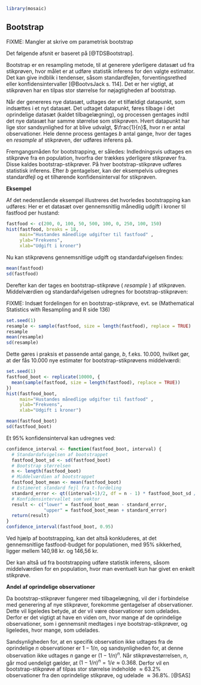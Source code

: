 ```r
library(mosaic)
```
## Bootstrap

<!-- FIXME: Man skal dog være opmærksom på ved brug af bootstrap, at bootstrap-stikprøven ikke giver et bedre bud på populationens middelværdi end stikprøvens, da bootstrap-stikprøven følger den orginiale stikprøves fordeling.  -->
<!-- Derudover kan data med store outliers vise sig at være et problem for bootstrap-metoden, samt kan estimationer af estimater såsom median og andre kvartiler, også vise sig at være et problem for den almindelige bootstrap-metode. Modsat jacknife har bootstrap estimatet for standardfejlen forskellige resultater hvergang den bruges.  -->

FIXME: Mangler at skrive om parametrisk bootstrap

Det følgende afsnit er baseret på [@TDSBootstrap].

Bootstrap er en resampling metode, til at generere yderligere datasæt ud fra stikprøven, hvor målet er at udføre statistik inferens for den valgte estimator. Det kan give indblik i tendenser, såsom standardfejlen, forventingsrethed eller konfidensintervaller [@BootvsJack s. 114]. Det er her vigtigt, at stikprøven har en tilpas stor størrelse for nøjagtigheden af bootstrap.

Når der genereres nye datasæt, udtages der et tilfældigt datapunkt, som indsættes i et nyt datasæt. Det udtaget datapunkt, føres tilbage i det oprindelige datasæt (kaldet tilbagelægning), og processen gentages  indtil det nye datasæt har samme størrelse som stikprøven. Hvert datapunkt har lige stor sandsynlighed for at blive udvalgt, $\frac{1}{n}$, hvor $n$ er antal observationer. Hele denne process gentages $b$ antal gange, hvor der tages en _resample_ af stikprøven, der udføres inferens på.

Fremgangsmåden for bootstrapping, er således:
Indledningsvis udtages en stikprøve fra en population, hvorfra der trækkes yderligere stikprøver fra. Disse kaldes bootstrap-stikprøver. På hver bootstrap-stikprøve udføres statistisk inferens.
Efter $b$ gentagelser, kan der eksempelvis udregnes standardfejl og et tilhørende konfidensinterval for stikprøven.

__Eksempel__

Af det nedenstående eksempel illustreres det hvorledes bootstrapping kan udføres:
Her er et datasæt over gennemsnitlig månedlig udgift i kroner til fastfood per hustand:

```r
fastfood <- c(200, 0, 100, 50, 500, 100, 0, 250, 100, 150)
hist(fastfood, breaks = 18,
     main="Hustandes månedlige udgifter til fastfood" ,
     ylab="Frekvens",
     xlab="Udgift i kroner")
```

Nu kan stikprøvens gennemsnitlige udgift og standardafvigelsen findes:

```r
mean(fastfood)
sd(fastfood)
```

Derefter kan der tages en bootstrap-stikprøve ( _resample_ ) af stikprøven. Middelværdien og standardafvigelsen udregnes for bootstrap-stikprøven:

FIXME: Indsæt fordelingen for en bootstrap-stikprøve, evt. se (Mathematical Statistics with Resampling and R side 136)

```r
set.seed(1)
resample <- sample(fastfood, size = length(fastfood), replace = TRUE)
resample
mean(resample)
sd(resample)
```

Dette gøres i praksis et passende antal gange, $b$, f.eks. 10.000, hvilket gør, at der fås 10.000 nye estimater for bootstrap-stikprøvens middelværdi:

```r
set.seed(1)
fastfood_boot <- replicate(10000, {
  mean(sample(fastfood, size = length(fastfood), replace = TRUE))
})
hist(fastfood_boot,
     main="Hustandes månedlige udgifter til fastfood" ,
     ylab="Frekvens",
     xlab="Udgift i kroner")

mean(fastfood_boot)
sd(fastfood_boot)
```

Et 95% konfidensinterval kan udregnes ved:
```r
confidence_interval <- function(fastfood_boot, interval) {
  # Standardafvigelsen af bootstrappet
  fastfood_boot_sd <- sd(fastfood_boot)
  # Bootstrap størrelsen
  n <- length(fastfood_boot)
  # Middelværdien af bootstrappet
  fastfood_boot_mean <- mean(fastfood_boot)
  # Estimeret standard fejl fra t-fordeling
  standard_error <- qt((interval+1)/2, df = n - 1) * fastfood_boot_sd / sqrt(n)
  # Konfidensintervallet som vektor
  result <- c("lower" = fastfood_boot_mean - standard_error,
              "upper" = fastfood_boot_mean + standard_error)
  return(result)
}
confidence_interval(fastfood_boot, 0.95)
```

Ved hjælp af bootstrapping, kan det altså konkluderes, at det gennemsnitlige fastfood-budget for populationen, med 95% sikkerhed, ligger mellem 140,98 kr. og 146,56 kr.

Der kan altså ud fra bootstrapping udføre statistik inferens, såsom middelværdien for en population, hvor man eventuelt kun har givet en enkelt stikprøve.


__Andel af oprindelige observationer__

Da bootstrap-stikprøver fungerer med tilbagelægning, vil der i forbindelse med generering af nye stikprøver, forekomme gentagelser af observationer. Dette vil ligeledes betyde, at der vil være observationer som udelades. Derfor er det vigtigt at have en viden om, hvor mange af de oprindelige observationer, som i gennemsnit medtages i nye bootstrap-stikprøver, og ligeledes, hvor mange, som udelades.

<!-- Såfremt en stikprøve er af en tilpas stor størrelse, vil en bootstrap-stikprøve i gennemsnit indeholde $\approx 63.2\%$ af de oprindelige observationer, og udelade $\approx 36.8\%$. -->

<!-- Dette kan beskrives således, den oprindelige stikprøve indeholder _n_ observationer og bootstrap-stikprøven genereres med tilbagelægning, således det hele tiden er muligt at "trække" alle observationer.  -->

Sandsynligheden for, at en specifik observation ikke udtages fra de oprindelige _n_ observationer er $1-1/n$, og sandsynligheden for, at denne observation ikke udtages _n_ gange er $(1-1/n)^n$. Når stikprøvestørrelsen, $n$, går mod uendeligt gælder, at $(1-1/n)^n  = 1/e \approx 0.368$. Derfor vil en bootstrap-stikprøve af tilpas stor størrelse indeholde $\approx 63.2\%$ observationer fra den oprindelige stikprøve, og udelade $\approx 36.8\%$. [@SAS]

<!-- ## Bootstrap versus Jackknife -->

<!-- FIXME: inspiration fra https://www.datasciencecentral.com/profiles/blogs/resampling-methods-comparison.  -->
<!-- FIXME: Skal overvejes at inkorporeres i de oprindelige afsnit om bootstrap og jackknife -->
<!-- FIXME: Overvej, om jackknife overhovedet skal være en del af rapporten. -->

<!-- De to resamplingmetoder, bootstrap og jackknife, er nu blevet vist, og afprøvet praktisk i R. I det følgende afsnit vil de to metoder sammenlignes på tværs af forskellige kategorier. Dette gøres for at undersøge deres svagheder og styrker, samt at se hvornår hvilken er mest oplagt at bruge.  -->

<!-- 1. Computerkraft\ -->
<!-- Jackknife er en ældre metode, og er derfor heller ikke lige så beregningsintesiv som bootstrap, der er ca. ti gange mere beregningsintensiv. Dette har også noget med antal repetioner at gøre. -->

<!-- 2. Antal repetioner\ -->
<!-- Jackknife kræver $n$ antal repetioner, for at estimere på en stikprøve med størrelsen $n$. Modsat, findes der et valg i bootstrap-metoden. Her har man et valgfrit antal repetioner, oftest 10.000. Teoretisk set, er antallet af repetioner for bootstrap-metoden arbitært, men i praksis vil det ikke give mening at lave for mange bootstrap estimater, da ens resultat ikke vil ændre sig signifikant. -->

<!-- 3. Generelle egenskaber\ -->

<!-- Jackknife:[@MonteCarl, afsnit 8.3.3]\ -->
<!-- Jackknife metoden er nyttig til at opfange outliers i ens data, samt god til at undersøge ens estimatores standardfejl. -->
<!-- For jackknife estimater er standardfejlen den samme for en given stikprøve, og sammenlignet med bootstrap, en smule større. Især for medianen vil jackknife understimere standardfejlen, da median ikke er en glat statistik. FIXME (smooth statistic) -->
<!-- Ligesom for mange andre statistike inferens metoder, har stikprøve størrelsen en stor betydning for nøjagtigheden af disse. Det samme gør sig tilfældet for jackknife, endda endnu mere her, da stikprøven størrelsen har en afgørende betydning for hvor mange _resamplings_ der kan foretages.  -->

<!-- Alt i alt, er bootstrap metoden i næsten altid, udover små nichetilfælde [@PairwiseAgreementMeasures], at foretrække frem for jackknifing.  -->
<!-- Især nu til dags hvor computerkraft og beregningsintesive algoritmer, oftest ikke noget der skal overvejes i statistisk inferens.  -->
